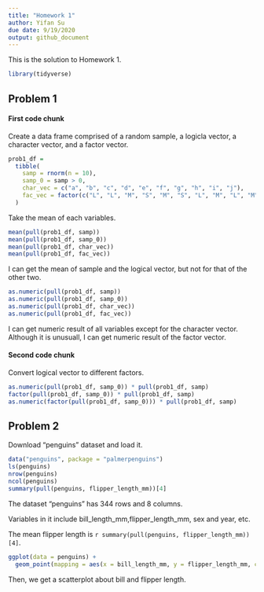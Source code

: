 ```yaml
---
title: "Homework 1"
author: Yifan Su
due date: 9/19/2020
output: github_document
---
```


This is the solution to Homework 1.

```r
library(tidyverse)
```

## Problem 1

#### First code chunk

Create a data frame comprised of a random sample, a logicla vector, a character vector, and a factor vector.

```r
prob1_df = 
  tibble(
    samp = rnorm(n = 10),
    samp_0 = samp > 0,
    char_vec = c("a", "b", "c", "d", "e", "f", "g", "h", "i", "j"),
    fac_vec = factor(c("L", "L", "M", "S", "M", "S", "L", "M", "L", "M"))
  )
```

 Take the mean of each variables.

```r
mean(pull(prob1_df, samp))
mean(pull(prob1_df, samp_0))
mean(pull(prob1_df, char_vec))
mean(pull(prob1_df, fac_vec))
```

I can get the mean of sample and the logical vector, but not for that of the other two. 

```r
as.numeric(pull(prob1_df, samp))
as.numeric(pull(prob1_df, samp_0))
as.numeric(pull(prob1_df, char_vec))
as.numeric(pull(prob1_df, fac_vec))
```

I can get numeric result of all variables except for the character vector. Although it is unusuall, I can get numeric result of the factor vector.

#### Second code chunk

Convert logical vector to different factors.

```r
as.numeric(pull(prob1_df, samp_0)) * pull(prob1_df, samp)
factor(pull(prob1_df, samp_0)) * pull(prob1_df, samp)
as.numeric(factor(pull(prob1_df, samp_0))) * pull(prob1_df, samp)
```


## Problem 2

Download "penguins" dataset and load it.

```r
data("penguins", package = "palmerpenguins")
ls(penguins)
nrow(penguins)
ncol(penguins)
summary(pull(penguins, flipper_length_mm))[4]
```

The dataset "penguins" has 344 rows and 8 columns. 

Variables in it include bill_length_mm,flipper_length_mm, sex and year, etc. 

The mean flipper length is `r summary(pull(penguins, flipper_length_mm))[4]`.

```r
ggplot(data = penguins) + 
  geom_point(mapping = aes(x = bill_length_mm, y = flipper_length_mm, color = species))
```

Then, we get a scatterplot about bill and flipper length.